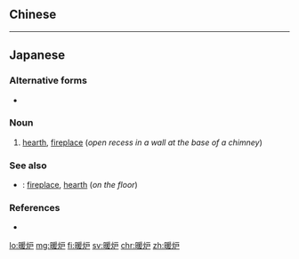{{also|暖爐|煖爐|煖炉}}
==Chinese==
{{zh-see|暖爐}}

----

==Japanese==
{{ja-kanjitab|だん|ろ|yomi=on}}

===Alternative forms===
* {{l/ja|煖炉}}

===Noun===
{{ja-noun|だんろ|kyu=暖爐}}

# [[hearth]], [[fireplace]] (''open recess in a wall at the base of a chimney'')

===See also===
* {{ja-r|囲炉裏|いろり}}: [[fireplace]], [[hearth]] (''on the floor'')

===References===
* {{R:Shogakukan}}

[[lo:暖炉]]
[[mg:暖炉]]
[[fi:暖炉]]
[[sv:暖炉]]
[[chr:暖炉]]
[[zh:暖炉]]